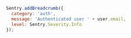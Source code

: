 ```javascript
Sentry.addBreadcrumb({
  category: 'auth',
  message: 'Authenticated user ' + user.email,
  level: Sentry.Severity.Info
});
```
